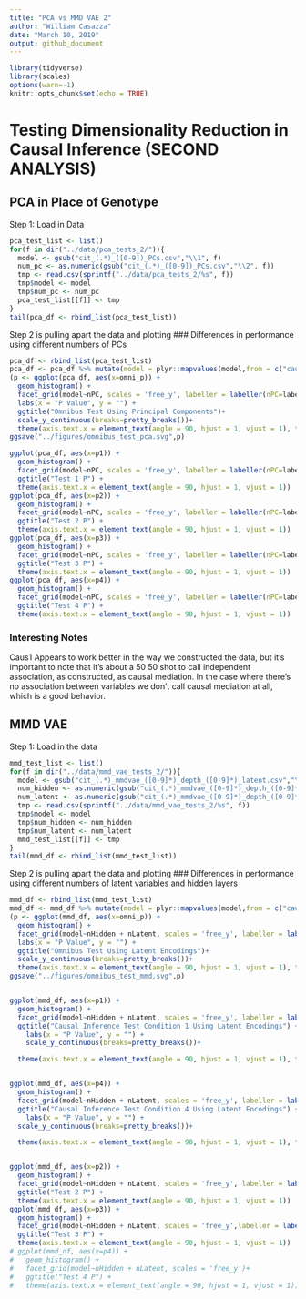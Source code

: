 ```yaml
---
title: "PCA vs MMD VAE 2"
author: "William Casazza"
date: "March 10, 2019"
output: github_document
---
```


```r
library(tidyverse)
library(scales)
options(warn=-1)
knitr::opts_chunk$set(echo = TRUE)
```

# Testing Dimensionality Reduction in Causal Inference (SECOND ANALYSIS)

## PCA in Place of Genotype
Step 1: Load in Data
```r
pca_test_list <- list()
for(f in dir("../data/pca_tests_2/")){
  model <- gsub("cit_(.*)_([0-9])_PCs.csv","\\1", f)
  num_pc <- as.numeric(gsub("cit_(.*)_([0-9])_PCs.csv","\\2", f))
  tmp <- read.csv(sprintf("../data/pca_tests_2/%s", f))
  tmp$model <- model
  tmp$num_pc <- num_pc
  pca_test_list[[f]] <- tmp
}
tail(pca_df <- rbind_list(pca_test_list))
```
Step 2 is pulling apart the data and plotting
### Differences in performance using different numbers of PCs
```r
pca_df <- rbind_list(pca_test_list)
pca_df <- pca_df %>% mutate(model = plyr::mapvalues(model,from = c("caus1","ind1","null"), to = c("Causal", "Independent", "Null"))) %>% rename(nPC = num_pc)
(p <- ggplot(pca_df, aes(x=omni_p)) + 
  geom_histogram() + 
  facet_grid(model~nPC, scales = 'free_y', labeller = labeller(nPC=label_both)) + 
  labs(x = "P Value", y = "") +
  ggtitle("Omnibus Test Using Principal Components")+
  scale_y_continuous(breaks=pretty_breaks())+
  theme(axis.text.x = element_text(angle = 90, hjust = 1, vjust = 1), text = element_text(face = "bold")))
ggsave("../figures/omnibus_test_pca.svg",p)

ggplot(pca_df, aes(x=p1)) + 
  geom_histogram() + 
  facet_grid(model~nPC, scales = 'free_y', labeller = labeller(nPC=label_both))+ 
  ggtitle("Test 1 P") +
  theme(axis.text.x = element_text(angle = 90, hjust = 1, vjust = 1))
ggplot(pca_df, aes(x=p2)) + 
  geom_histogram() + 
  facet_grid(model~nPC, scales = 'free_y', labeller = labeller(nPC=label_both))+ 
  ggtitle("Test 2 P") +
  theme(axis.text.x = element_text(angle = 90, hjust = 1, vjust = 1))
ggplot(pca_df, aes(x=p3)) + 
  geom_histogram() + 
  facet_grid(model~nPC, scales = 'free_y', labeller = labeller(nPC=label_both))+ 
  ggtitle("Test 3 P") +
  theme(axis.text.x = element_text(angle = 90, hjust = 1, vjust = 1)) 
ggplot(pca_df, aes(x=p4)) + 
  geom_histogram() + 
  facet_grid(model~nPC, scales = 'free_y', labeller = labeller(nPC=label_both))+ 
  ggtitle("Test 4 P") +
  theme(axis.text.x = element_text(angle = 90, hjust = 1, vjust = 1)) 
```

### Interesting Notes
Caus1 Appears to work better in the way we constructed the data, but it's important to note that it's about a 50 50 shot to call independent association, as constructed, as causal mediation. In the case where there's no association between variables we don't call causal mediation at all, which is a good behavior.


## MMD VAE

Step 1: Load in the data

```r
mmd_test_list <- list()
for(f in dir("../data/mmd_vae_tests_2/")){
  model <- gsub("cit_(.*)_mmdvae_([0-9]*)_depth_([0-9]*)_latent.csv","\\1", f)
  num_hidden <- as.numeric(gsub("cit_(.*)_mmdvae_([0-9]*)_depth_([0-9]*)_latent.csv","\\3", f))
  num_latent <- as.numeric(gsub("cit_(.*)_mmdvae_([0-9]*)_depth_([0-9]*)_latent.csv","\\2", f))
  tmp <- read.csv(sprintf("../data/mmd_vae_tests_2/%s", f))
  tmp$model <- model
  tmp$num_hidden <- num_hidden
  tmp$num_latent <- num_latent
  mmd_test_list[[f]] <- tmp
}
tail(mmd_df <- rbind_list(mmd_test_list))
```

Step 2 is pulling apart the data and plotting
### Differences in performance using different numbers of latent variables and hidden layers
```r

mmd_df <- rbind_list(mmd_test_list)
mmd_df <- mmd_df %>% mutate(model = plyr::mapvalues(model,from = c("caus1","ind1","null"), to = c("Causal", "Independent", "Null"))) %>% rename(nLatent = num_latent, nHidden = num_hidden)
(p <- ggplot(mmd_df, aes(x=omni_p)) + 
  geom_histogram() + 
  facet_grid(model~nHidden + nLatent, scales = 'free_y', labeller = labeller(nHidden=label_both, nLatent = label_both)) + 
  labs(x = "P Value", y = "") +
  ggtitle("Omnibus Test Using Latent Encodings")+
  scale_y_continuous(breaks=pretty_breaks())+
  theme(axis.text.x = element_text(angle = 90, hjust = 1, vjust = 1), text = element_text(face = "bold")))
ggsave("../figures/omnibus_test_mmd.svg",p)


ggplot(mmd_df, aes(x=p1)) +
  geom_histogram() +
  facet_grid(model~nHidden + nLatent, scales = 'free_y', labeller = labeller(nHidden=label_both, nLatent = label_both)) + 
  ggtitle("Causal Inference Test Condition 1 Using Latent Encodings") +
    labs(x = "P Value", y = "") +
    scale_y_continuous(breaks=pretty_breaks())+

  theme(axis.text.x = element_text(angle = 90, hjust = 1, vjust = 1), text = element_text(face = "bold"))


ggplot(mmd_df, aes(x=p4)) +
  geom_histogram() +
  facet_grid(model~nHidden + nLatent, scales = 'free_y', labeller = labeller(nHidden=label_both, nLatent = label_both)) + 
  ggtitle("Causal Inference Test Condition 4 Using Latent Encodings") +
    labs(x = "P Value", y = "") +
  scale_y_continuous(breaks=pretty_breaks())+

  theme(axis.text.x = element_text(angle = 90, hjust = 1, vjust = 1), text = element_text(face = "bold"))


ggplot(mmd_df, aes(x=p2)) +
  geom_histogram() +
  facet_grid(model~nHidden + nLatent, scales = 'free_y', labeller = labeller(nHidden=label_both, nLatent = label_both)) + 
  ggtitle("Test 2 P") +
  theme(axis.text.x = element_text(angle = 90, hjust = 1, vjust = 1))
ggplot(mmd_df, aes(x=p3)) +
  geom_histogram() +
  facet_grid(model~nHidden + nLatent, scales = 'free_y',labeller = labeller(nHidden=label_both, nLatent = label_both))+
  ggtitle("Test 3 P") +
  theme(axis.text.x = element_text(angle = 90, hjust = 1, vjust = 1))
# ggplot(mmd_df, aes(x=p4)) +
#   geom_histogram() +
#   facet_grid(model~nHidden + nLatent, scales = 'free_y')+
#   ggtitle("Test 4 P") +
#   theme(axis.text.x = element_text(angle = 90, hjust = 1, vjust = 1))
```